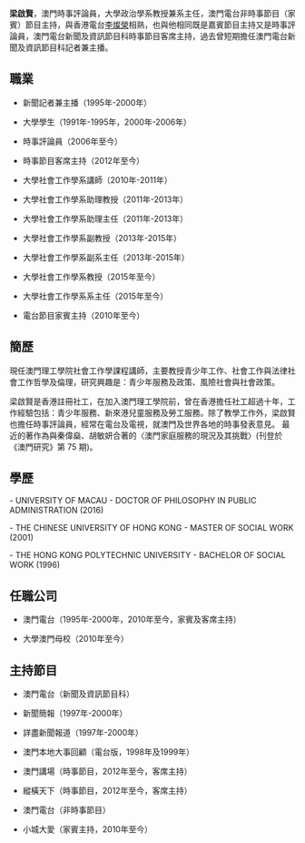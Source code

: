 {{BLP unsourced|time=2020-08-02T16:00:50+00:00}}
{{Distinguish|梁启超}}
'''梁啟賢'''，澳門時事評論員，大學政治學系教授兼系主任，澳門電台非時事節目（家賓）節目主持，與香港電台[[李燦榮|李燦榮]]相熟，也與他相同既是嘉賓節目主持又是時事評論員，澳門電台新聞及資訊節目科時事節目客席主持，過去曾短期擔任澳門電台新聞及資訊節目科記者兼主播。

==職業==
*新聞記者兼主播（1995年-2000年）

*大學學生（1991年-1995年，2000年-2006年）

*時事評論員（2006年至今）

*時事節目客席主持（2012年至今）

*大學社會工作學系講師（2010年-2011年）

*大學社會工作學系助理教授（2011年-2013年）

*大學社會工作學系助理主任（2011年-2013年）

*大學社會工作學系副教授（2013年-2015年）

*大學社會工作學系副系主任（2013年-2015年）

*大學社會工作學系教授（2015年至今）

*大學社會工作學系系主任（2015年至今）

*電台節目家賓主持（2010年至今）

==簡歷==
現任澳門理工學院社會工作學課程講師，主要教授青少年工作、社會工作與法律社會工作哲學及倫理，研究興趣是：青少年服務及政策、風險社會與社會政策。

梁啟賢是香港註冊社工，在加入澳門理工學院前，曾在香港擔任社工超過十年，工作經驗包括：青少年服務、新來港兒童服務及勞工服務。除了教學工作外，梁啟賢也擔任時事評論員，經常在電台及電視，就澳門及世界各地的時事發表意見。
最近的著作為與秦偉燊、胡敏妍合著的〈澳門家庭服務的現況及其挑戰〉(刊登於《澳門研究》第 75 期)。

==學歷==
-	UNIVERSITY OF MACAU - DOCTOR OF PHILOSOPHY IN PUBLIC ADMINISTRATION (2016)

-	THE CHINESE UNIVERSITY OF HONG KONG - MASTER OF SOCIAL WORK (2001)

-	THE HONG KONG POLYTECHNIC UNIVERSITY - BACHELOR OF SOCIAL WORK (1996)

==任職公司==
*澳門電台（1995年-2000年，2010年至今，家賓及客席主持）

*大學澳門母校（2010年至今）

==主持節目==
*澳門電台（新聞及資訊節目科）

*新聞簡報（1997年-2000年）

*詳盡新聞報道（1997年-2000年）

*澳門本地大事回顧（電台版，1998年及1999年）

*澳門講場（時事節目，2012年至今，客席主持）

*縱橫天下（時事節目，2012年至今，客席主持）

*澳門電台（非時事節目）

*小城大愛（家賓主持，2010年至今）